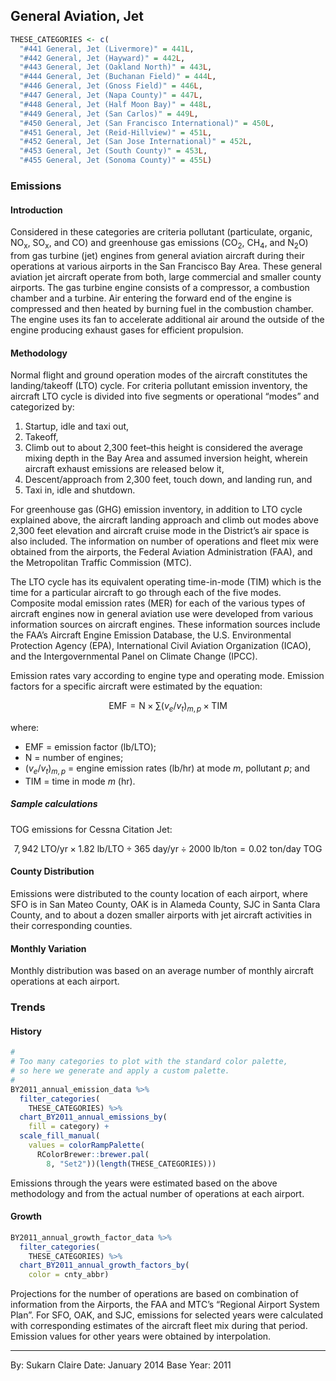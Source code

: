 ## General Aviation, Jet

```r
THESE_CATEGORIES <- c(
  "#441 General, Jet (Livermore)" = 441L,
  "#442 General, Jet (Hayward)" = 442L, 
  "#443 General, Jet (Oakland North)" = 443L,
  "#444 General, Jet (Buchanan Field)" = 444L,
  "#446 General, Jet (Gnoss Field)" = 446L,
  "#447 General, Jet (Napa County)" = 447L,
  "#448 General, Jet (Half Moon Bay)" = 448L,
  "#449 General, Jet (San Carlos)" = 449L,
  "#450 General, Jet (San Francisco International)" = 450L,
  "#451 General, Jet (Reid-Hillview)" = 451L,
  "#452 General, Jet (San Jose International)" = 452L,
  "#453 General, Jet (South County)" = 453L,
  "#455 General, Jet (Sonoma County)" = 455L)
```

### Emissions

#### Introduction {-}

Considered in these categories are criteria pollutant (particulate, organic, NO~x~, SO~x~, and CO) and greenhouse gas emissions (CO~2~, CH~4~, and N~2~O) from gas turbine (jet) engines from general aviation aircraft during their operations at various airports in the San Francisco Bay Area. These general aviation jet aircraft operate from both, large commercial and smaller county airports. The gas turbine engine consists of a compressor, a combustion chamber and a turbine. Air entering the forward end of the engine is compressed and then heated by burning fuel in the combustion chamber. The engine uses its fan to accelerate additional air around the outside of the engine producing exhaust gases for efficient propulsion.

#### Methodology {-}

Normal flight and ground operation modes of the aircraft constitutes the landing/takeoff (LTO) cycle. For criteria pollutant emission inventory, the aircraft LTO cycle is divided into five segments or operational “modes” and categorized by:

1. Startup, idle and taxi out,
2. Takeoff,
3. Climb out to about 2,300 feet--this height is considered the average mixing
depth in the Bay Area and assumed inversion height, wherein aircraft exhaust
emissions are released below it,
4. Descent/approach from 2,300 feet, touch down, and landing run, and
5. Taxi in, idle and shutdown.

For greenhouse gas (GHG) emission inventory, in addition to LTO cycle explained above, the aircraft landing approach and climb out modes above 2,300 feet elevation and aircraft cruise mode in the District’s air space is also included.
The information on number of operations and fleet mix were obtained from the airports, the Federal Aviation Administration (FAA), and the Metropolitan Traffic Commission (MTC).

The LTO cycle has its equivalent operating time-in-mode (TIM) which is the time for a particular aircraft to go through each of the five modes. Composite modal emission rates (MER) for each of the various types of aircraft engines now in general aviation use were developed from various information sources on aircraft engines. These information sources include the FAA’s Aircraft Engine Emission Database, the U.S. Environmental Protection Agency (EPA), International Civil Aviation Organization (ICAO), and the Intergovernmental Panel on Climate Change (IPCC).

Emission rates vary according to engine type and operating mode. Emission factors for a specific aircraft were estimated by the equation:

$$
\text{EMF} = \text{N} \times \sum{\left( v_e / v_t \right)_{m,p}} \times \text{TIM}
$$

where:

<div class="nobullet">

- $\text{EMF}$ = emission factor (lb/LTO);
- $\text{N}$ = number of engines;
- $\left( v_e / v_t \right)_{m,p}$ = engine emission rates (lb/hr) at mode $m$, pollutant $p$; and
- $\text{TIM}$ = time in mode $m$ (hr).

</div>

##### Sample calculations {-} 

TOG emissions for Cessna Citation Jet:

$$
7,942\ \text{LTO/yr} \times 1.82\ \text{lb/LTO} \div 365\ \text{day/yr} \div \text{2000 lb/ton} = 0.02\ \text{ton/day}\ \text{TOG}
$$

#### County Distribution {-}

Emissions were distributed to the county location of each airport, where SFO is in San Mateo County, OAK is in Alameda County, SJC in Santa Clara County, and to about a dozen smaller airports with jet aircraft activities in their corresponding counties.

#### Monthly Variation {-}

Monthly distribution was based on an average number of monthly aircraft operations at each airport.

### Trends

#### History {-}

```r
#
# Too many categories to plot with the standard color palette,
# so here we generate and apply a custom palette.
#
BY2011_annual_emission_data %>%
  filter_categories(
    THESE_CATEGORIES) %>%
  chart_BY2011_annual_emissions_by(
    fill = category) +
  scale_fill_manual(
    values = colorRampPalette(
      RColorBrewer::brewer.pal(
        8, "Set2"))(length(THESE_CATEGORIES)))
```

Emissions through the years were estimated based on the above methodology and from the actual number of operations at each airport.

#### Growth {-}

```r
BY2011_annual_growth_factor_data %>%
  filter_categories(
    THESE_CATEGORIES) %>%
  chart_BY2011_annual_growth_factors_by(
    color = cnty_abbr) 
```

Projections for the number of operations are based on combination of information from the Airports, the FAA and MTC’s “Regional Airport System Plan”. For SFO, OAK, and SJC, emissions for selected years were calculated with corresponding estimates of the aircraft fleet mix during that period. Emission values for other years were obtained by interpolation.

***

By: Sukarn Claire 
Date: January 2014 
Base Year: 2011
